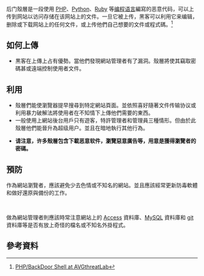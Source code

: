 {{multiple issues|
{{onesource|time=2016-02-29T11:37:27+00:00}}
{{primarysources|time=2016-02-29T11:37:27+00:00}}
{{refimprove|time=2016-02-29T11:37:27+00:00}}
}}

后门殼層是一段使用 [[PHP|PHP]]、[[Python|Python]]、[[Ruby|Ruby]] 等[[编程语言|编程语言]]編寫的恶意代码，可以上传到网站以访问存储在该网站上的文件。一旦它被上传，黑客可以利用它来编辑，删除或下载网站上的任何文件，或上传他們自己想要的文件或程式碼。<ref>[http://www.avgthreatlabs.com/tw-zh/virus-and-malware-information/info/php-backdoor-shell/?var=1&utm_expid=34410884-35.M2uuviyXQs2HFeBAikaDgw.1&name=PHP/BackDoor.Shell&utm_source=TDPU&utm_medium=OS&PRTYPE=IS PHP/BackDoor Shell at AVGthreatLab]{{Dead link|date=2020年4月 |bot=InternetArchiveBot |fix-attempted=yes }}</ref>

== 如何上傳 ==
* 黒客在上傳上占有優勢。當他們發現網站管理者有了漏洞。殼層將使其竊取密碼甚或遠端控制使用者文件。

== 利用 ==
* 殼層們能使瀏覽器提早搜尋到特定網站頁面。並依照喜好隨著文件传输协议或利用暴力破解法將使用者在不知情下上傳他們需要的東西。
* 一般使用上網站後台用戶只有遊客，特許管理者和管理員三種情形。但由於此殼層他們能晉升為超级用户。並且在暗地執行其他行為。

* '''请注意，许多殼層包含下載恶意软件，瀏覽惡意廣告等，用意是獲得瀏覽者的密碼。'''

== 預防 ==
作為網站瀏覽者，應該避免少去色情或不知名的網站。並且應該經常更新防毒軟體和做好還原與備份的工作。<div><br>
</div><div>做為網站管理者則應該時常注意網站上的 [[Microsoft_Access|Access]] 資料庫、[[MySQL|MySQL]] 資料庫和 [[Git|git]] 資料庫等是否有放上奇怪的檔名或不知名外掛程式。</div>

== 參考資料 ==